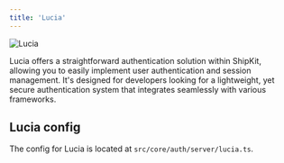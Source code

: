 ```yaml
---
title: 'Lucia'
---
```


<img src="/images/lucia.png" alt="Lucia" />

Lucia offers a straightforward authentication solution within ShipKit, allowing you to easily implement user authentication and session management. It's designed for developers looking for a lightweight, yet secure authentication system that integrates seamlessly with various frameworks.

## Lucia config

The config for Lucia is located at `src/core/auth/server/lucia.ts`.
